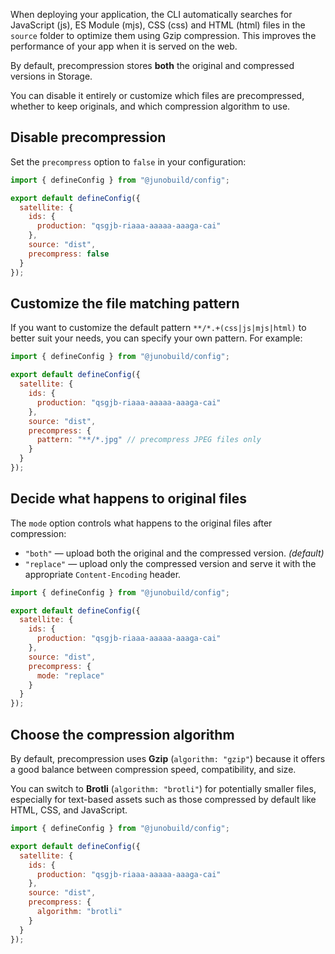 When deploying your application, the CLI automatically searches for JavaScript (js), ES Module (mjs), CSS (css) and HTML (html) files in the `source` folder to optimize them using Gzip compression. This improves the performance of your app when it is served on the web.

By default, precompression stores **both** the original and compressed versions in Storage.

You can disable it entirely or customize which files are precompressed, whether to keep originals, and which compression algorithm to use.

## Disable precompression

Set the `precompress` option to `false` in your configuration:

```javascript title="juno.config.js"
import { defineConfig } from "@junobuild/config";

export default defineConfig({
  satellite: {
    ids: {
      production: "qsgjb-riaaa-aaaaa-aaaga-cai"
    },
    source: "dist",
    precompress: false
  }
});
```

## Customize the file matching pattern

If you want to customize the default pattern `**/*.+(css|js|mjs|html)` to better suit your needs, you can specify your own pattern. For example:

```javascript title="juno.config.js"
import { defineConfig } from "@junobuild/config";

export default defineConfig({
  satellite: {
    ids: {
      production: "qsgjb-riaaa-aaaaa-aaaga-cai"
    },
    source: "dist",
    precompress: {
      pattern: "**/*.jpg" // precompress JPEG files only
    }
  }
});
```

## Decide what happens to original files

The `mode` option controls what happens to the original files after compression:

- `"both"` — upload both the original and the compressed version. _(default)_
- `"replace"` — upload only the compressed version and serve it with the appropriate `Content-Encoding` header.

```javascript title="juno.config.js"
import { defineConfig } from "@junobuild/config";

export default defineConfig({
  satellite: {
    ids: {
      production: "qsgjb-riaaa-aaaaa-aaaga-cai"
    },
    source: "dist",
    precompress: {
      mode: "replace"
    }
  }
});
```

## Choose the compression algorithm

By default, precompression uses **Gzip** (`algorithm: "gzip"`) because it offers a good balance between compression speed, compatibility, and size.

You can switch to **Brotli** (`algorithm: "brotli"`) for potentially smaller files, especially for text-based assets such as those compressed by default like HTML, CSS, and JavaScript.

```javascript title="juno.config.js"
import { defineConfig } from "@junobuild/config";

export default defineConfig({
  satellite: {
    ids: {
      production: "qsgjb-riaaa-aaaaa-aaaga-cai"
    },
    source: "dist",
    precompress: {
      algorithm: "brotli"
    }
  }
});
```
